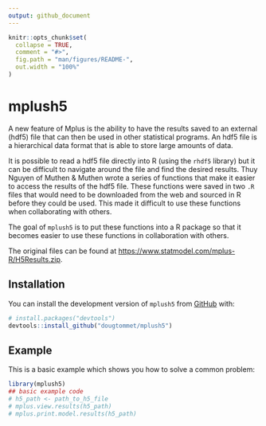 ```yaml
---
output: github_document
---
```


<!-- README.md is generated from README.Rmd. Please edit that file -->

```r
knitr::opts_chunk$set(
  collapse = TRUE,
  comment = "#>",
  fig.path = "man/figures/README-",
  out.width = "100%"
)
```

# mplush5

<!-- badges: start -->

<!-- badges: end -->

A new feature of Mplus is the ability to have the results saved to an external (hdf5) file that can then be used in other statistical programs. An hdf5 file is a hierarchical data format that is able to store large amounts of data.

It is possible to read a hdf5 file directly into R (using the `rhdf5` library) but it can be difficult to navigate around the file and find the desired results. Thuy Nguyen of Muthen & Muthen wrote a series of functions that make it easier to access the results of the hdf5 file. These functions were saved in two `.R` files that would need to be downloaded from the web and sourced in R before they could be used. This made it difficult to use these functions when collaborating with others.

The goal of `mplush5` is to put these functions into a R package so that it becomes easier to use these functions in collaboration with others.

The original files can be found at <https://www.statmodel.com/mplus-R/H5Results.zip>.

## Installation

You can install the development version of `mplush5` from [GitHub](https://github.com/) with:

``` r
# install.packages("devtools")
devtools::install_github("dougtommet/mplush5")
```

## Example

This is a basic example which shows you how to solve a common problem:

```r
library(mplush5)
## basic example code
# h5_path <- path_to_h5_file
# mplus.view.results(h5_path)
# mplus.print.model.results(h5_path)
```
